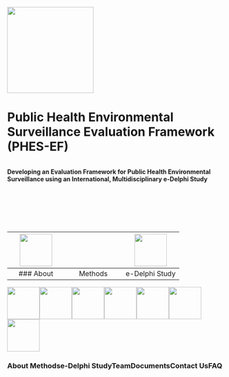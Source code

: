 ::: centered-content
![](assets/phes-ef-logo_colour.svg){width="200"}


# Public Health Environmental Surveillance Evaluation Framework (PHES-EF)
```
```
**Developing an Evaluation Framework for Public Health Environmental Surveillance using an International, Multidisciplinary e-Delphi Study**

```







```

| [![](images/icon_data-reporting-71.svg){fig-align="center" width="75"}](study.qmd)| | [![](images/icon_Laboratory.svg){fig-align="center" width="75"}](methods.qmd) | [![](images/icon_clipboard.svg){fig-align="center" width="75"}](delphi.qmd) | ![](images/icon_researcher.svg){fig-align="center" width="75"}](about.qmd) | [![](images/icon_Documentation.svg){fig-align="center" width="75"}](publications.qmd) | [![](images/icon_international.svg){fig-align="center" width="75"}](contact.qmd) | [![](images/icon_interpretation.svg){fig-align="center" width="75"}](faq.qmd) |
| :---: | :---: | :---: |
| ### About | Methods | e-Delphi Study | Team | Documents | Contcat Us | FAQ |


[![](images/icon_data-reporting-71.svg){fig-align="center" width="75"}](study.qmd)```                        ```[![](images/icon_Laboratory.svg){fig-align="center" width="75"}](methods.qmd)```                          ```[![](images/icon_clipboard.svg){fig-align="center" width="75"}](delphi.qmd)```                          ```[![](images/icon_researcher.svg){fig-align="center" width="75"}](about.qmd)```                          ```[![](images/icon_Documentation.svg){fig-align="center" width="75"}](publications.qmd)```                          ```[![](images/icon_international.svg){fig-align="center" width="75"}](contact.qmd)```                         ```[![](images/icon_interpretation.svg){fig-align="center" width="75"}](faq.qmd)

### About```                         ``` Methods```                         ```e-Delphi Study```                         ```Team```                         ```Documents```                         ```Contact Us```                         ```FAQ 

:::
